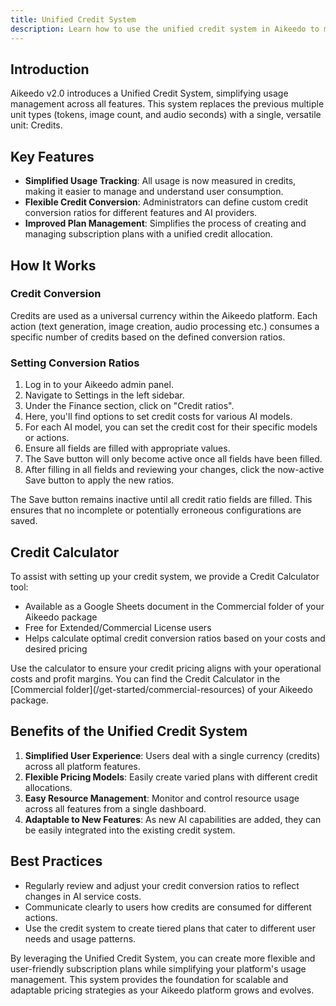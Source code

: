 ```yaml
---
title: Unified Credit System
description: Learn how to use the unified credit system in Aikeedo to manage usage credits in plans.
---
```


## Introduction

Aikeedo v2.0 introduces a Unified Credit System, simplifying usage management across all features. This system replaces the previous multiple unit types (tokens, image count, and audio seconds) with a single, versatile unit: Credits.

## Key Features

- **Simplified Usage Tracking**: All usage is now measured in credits, making it easier to manage and understand user consumption.
- **Flexible Credit Conversion**: Administrators can define custom credit conversion ratios for different features and AI providers.
- **Improved Plan Management**: Simplifies the process of creating and managing subscription plans with a unified credit allocation.

## How It Works

### Credit Conversion

Credits are used as a universal currency within the Aikeedo platform. Each action (text generation, image creation, audio processing etc.) consumes a specific number of credits based on the defined conversion ratios.

### Setting Conversion Ratios

1. Log in to your Aikeedo admin panel.
2. Navigate to Settings in the left sidebar.
3. Under the Finance section, click on "Credit ratios".
4. Here, you'll find options to set credit costs for various AI models.
5. For each AI model, you can set the credit cost for their specific models or actions.
6. Ensure all fields are filled with appropriate values.
7. The Save button will only become active once all fields have been filled.
8. After filling in all fields and reviewing your changes, click the now-active Save button to apply the new ratios.

<Note>
  The Save button remains inactive until all credit ratio fields are filled. This ensures that no incomplete or potentially erroneous configurations are saved.
</Note>

## Credit Calculator

To assist with setting up your credit system, we provide a Credit Calculator tool:

- Available as a Google Sheets document in the Commercial folder of your Aikeedo package
- Free for Extended/Commercial License users
- Helps calculate optimal credit conversion ratios based on your costs and desired pricing

<Tip>
  Use the calculator to ensure your credit pricing aligns with your operational costs and profit margins. You can find the Credit Calculator in the [Commercial folder](/get-started/commercial-resources) of your Aikeedo package.
</Tip>

## Benefits of the Unified Credit System

1. **Simplified User Experience**: Users deal with a single currency (credits) across all platform features.
2. **Flexible Pricing Models**: Easily create varied plans with different credit allocations.
3. **Easy Resource Management**: Monitor and control resource usage across all features from a single dashboard.
4. **Adaptable to New Features**: As new AI capabilities are added, they can be easily integrated into the existing credit system.

## Best Practices

- Regularly review and adjust your credit conversion ratios to reflect changes in AI service costs.
- Communicate clearly to users how credits are consumed for different actions.
- Use the credit system to create tiered plans that cater to different user needs and usage patterns.

By leveraging the Unified Credit System, you can create more flexible and user-friendly subscription plans while simplifying your platform's usage management. This system provides the foundation for scalable and adaptable pricing strategies as your Aikeedo platform grows and evolves.
